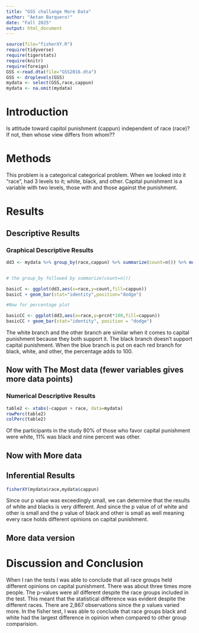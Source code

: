 ```yaml
---
title: "GSS challange More Data"
author: "Aetan Barquero!"
date: "Fall 2025"
output: html_document
---
```








```r
source(file="fisherXY.R")
require(tidyverse)
require(tigerstats)
require(knitr)
require(foreign)
GSS <-read.dta(file="GSS2016.dta")
GSS <- droplevels(GSS)
mydata <- select(GSS,race,cappun)
mydata <- na.omit(mydata)
```

# Introduction

<!--In this section you explain what you are trying to show.  Where did the data come from?  What is the research or other question you are trying to answer?.  If you skimp in this section expect to be marked down in your grade. Paint a picture of the project a couple of paragraphs is expected!-->

Is attitude toward capitol punishment (cappun) independent of race (race)?
If not, then whose view differs from whom??

# Methods

This problem is a categorical categorical problem. When we looked into it "race", had 3 levels to it; white, black, and other. Capital punishment is a variable with two levels, those with and those against the punishment. 

<!--Decide on your methods:  use "variable analysis" or other appropriate descriptors.  Make sure to choose at least one graphical method and at least one numerical method. Discuss what data manipulations may be needed for example subsetting or other binning procedures and what sort of graphical displays and inferential tools will be used!-->

# Results

<!--Divide this section into two sub-sections:  One for your descriptive  results and one for your inferential results.!-->

## Descriptive Results

### Graphical Descriptive Results

<!--Graphical results here.  Make sure to show your code.  Provide appropriate labels for axes, giving units if possible, and provide a good title for the graph, too.  Use the graphical results to describe the patterns if any that exist in the data as focused toward the research question. Bottom line is to explain the features of the graph that are relevant to conforming or departing to what is expected by your null hypothesis !-->

```r
dd3 <- mydata %>% group_by(race,cappun) %>% summarize(count=n()) %>% mutate(prcnt=count/sum(count))


# the group_by followed by summarize(count=n())

basicC <- ggplot(dd3,aes(x=race,y=count,fill=cappun))
basicC + geom_bar(stat="identity",position="dodge")

#Now for percentage plot

basicCC <- ggplot(dd3,aes(x=race,y=prcnt*100,fill=cappun)) 
basicCC + geom_bar(stat="identity", position = "dodge")
```

The white branch and the other branch are similar when it comes to capital punishment because they both support it. The black branch doesn't support capital punishment. When the blue branch is put on each red branch for black, white, and other, the percentage adds to 100. 

## Now with The Most data (fewer variables gives more data points)



### Numerical Descriptive Results

```r
table2 <- xtabs(~cappun + race, data=mydata)
rowPerc(table2)
colPerc(table2)
```

Of the participants in the study 80% of those who favor capital punishment were white, 11% was black and nine percent was other. 

<!--Numerical results go here. Use the numerical results to describe the patterns if any that exist in the data as focused toward the research question!-->




## Now with More data



## Inferential Results



<!--State hypothesis clearly.  Make sure your discussion of the inferential test covers all the aspects that the test output produces, such as test statistic, p-value etc.  Make a decision about the null hypothesis, explain the assumptions on which the selected test/procedure was based, and why the chosen procedure satisfys the assumptions and is appropriate to answer the research question!-->


```r
fisherXY(mydata$race,mydata$cappun)
```

Since our p value was exceedingly small, we can determine that the results of white and blacks is very different. And since the p value of of white and other is small and the p value of black and other is small as well meaning every race holds different opinions on capital punishment. 

## More data version


# Discussion and Conclusion

When I ran the tests I was able to conclude that all race groups held different opinions on capital punishment. There was about three times more people. The p-values were all different despite the race groups included in the test. This meant that the statistical difference was evident despite the different races. There are 2,867 observations since the p values varied more. In the fisher test, I was able to conclude that race groups black and white had the largest difference in opinion when compared to other group comparision. 

<!--Discussion and conclusion here.  If you found a relationship be sure to consider whether the relationship occurs because one of the variavbles causes the other, or whether they perhasps are related for some other reason.  Watch the chapter 6 videos from the GeorgeTown videos collection.!-->
